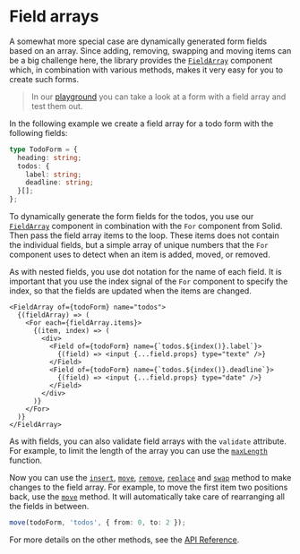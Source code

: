 
<Title>Field arrays | Modular Forms</Title>
<Meta
  name="description"
  content="A somewhat more special case are dynamically generated form fields based on an array. For this purpose, the library provides you with the FieldArray component."
/>

# Field arrays

A somewhat more special case are dynamically generated form fields based on an array. Since adding, removing, swapping and moving items can be a big challenge here, the library provides the <A href="/api/fieldarray">`FieldArray`</A> component which, in combination with various methods, makes it very easy for you to create such forms.

> In our <A href="/playground/todos">playground</A> you can take a look at a form with a field array and test them out.

In the following example we create a field array for a todo form with the following fields:

```ts
type TodoForm = {
  heading: string;
  todos: {
    label: string;
    deadline: string;
  }[];
};
```

To dynamically generate the form fields for the todos, you use our <A href="/api/fieldarray">`FieldArray`</A> component in combination with the `For` component from Solid. Then pass the field array items to the loop. These items does not contain the individual fields, but a simple array of unique numbers that the `For` component uses to detect when an item is added, moved, or removed.

As with nested fields, you use dot notation for the name of each field. It is important that you use the index signal of the `For` component to specify the index, so that the fields are updated when the items are changed.

```tsx
<FieldArray of={todoForm} name="todos">
  {(fieldArray) => (
    <For each={fieldArray.items}>
      {(item, index) => (
        <div>
          <Field of={todoForm} name={`todos.${index()}.label`}>
            {(field) => <input {...field.props} type="texte" />}
          </Field>
          <Field of={todoForm} name={`todos.${index()}.deadline`}>
            {(field) => <input {...field.props} type="date" />}
          </Field>
        </div>
      )}
    </For>
  )}
</FieldArray>
```

As with fields, you can also validate field arrays with the `validate` attribute. For example, to limit the length of the array you can use the <A href="/api/maxlength">`maxLength`</A> function.

Now you can use the <A href="/api/insert">`insert`</A>, <A href="/api/move">`move`</A>, <A href="/api/remove">`remove`</A>, <A href="/api/replace">`replace`</A> and <A href="/api/swap">`swap`</A> method to make changes to the field array. For example, to move the first item two positions back, use the <A href="/api/move">`move`</A> method. It will automatically take care of rearranging all the fields in between.

```ts
move(todoForm, 'todos', { from: 0, to: 2 });
```

For more details on the other methods, see the <A href="/api">API Reference</A>.
